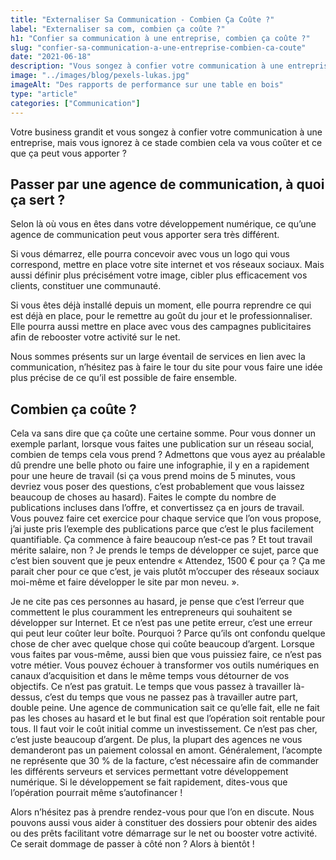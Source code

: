 ```yaml
---
title: "Externaliser Sa Communication - Combien Ça Coûte ?"
label: "Externaliser sa com, combien ça coûte ?"
h1: "Confier sa communication à une entreprise, combien ça coûte ?"
slug: "confier-sa-communication-a-une-entreprise-combien-ca-coute"
date: "2021-06-18"
description: "Vous songez à confier votre communication à une entreprise, mais vous ignorez à ce stade combien cela va vous coûter et ce que ça peut vous apporter ?"
image: "../images/blog/pexels-lukas.jpg"
imageAlt: "Des rapports de performance sur une table en bois"
type: "article"
categories: ["Communication"]
---
```


Votre business grandit et vous songez à confier votre communication à une entreprise, mais vous ignorez à ce stade combien cela va vous coûter et ce que ça peut vous apporter ?

## Passer par une agence de communication, à quoi ça sert ?

Selon là où vous en êtes dans votre développement numérique, ce qu’une agence de communication peut vous apporter sera très différent.

Si vous démarrez, elle pourra concevoir avec vous un logo qui vous correspond, mettre en place votre site internet et vos réseaux sociaux. Mais aussi définir plus précisément votre image, cibler plus efficacement vos clients, constituer une communauté.

Si vous êtes déjà installé depuis un moment, elle pourra reprendre ce qui est déjà en place, pour le remettre au goût du jour et le professionnaliser. Elle pourra aussi mettre en place avec vous des campagnes publicitaires afin de rebooster votre activité sur le net.

Nous sommes présents sur un large éventail de services en lien avec la communication, n’hésitez pas à faire le tour du site pour vous faire une idée plus précise de ce qu’il est possible de faire ensemble.

## Combien ça coûte ?

Cela va sans dire que ça coûte une certaine somme. Pour vous donner un exemple parlant, lorsque vous faites une publication sur un réseau social, combien de temps cela vous prend ? Admettons que vous ayez au préalable dû prendre une belle photo ou faire une infographie, il y en a rapidement pour une heure de travail (si ça vous prend moins de 5 minutes, vous devriez vous poser des questions, c’est probablement que vous laissez beaucoup de choses au hasard). Faites le compte du nombre de publications incluses dans l’offre, et convertissez ça en jours de travail. Vous pouvez faire cet exercice pour chaque service que l’on vous propose, j’ai juste pris l’exemple des publications parce que c’est le plus facilement quantifiable. Ça commence à faire beaucoup n’est-ce pas ? Et tout travail mérite salaire, non ? Je prends le temps de développer ce sujet, parce que c’est bien souvent que je peux entendre « Attendez, 1500 € pour ça ? Ça me parait cher pour ce que c’est, je vais plutôt m’occuper des réseaux sociaux moi-même et faire développer le site par mon neveu. ».

Je ne cite pas ces personnes au hasard, je pense que c’est l’erreur que commettent le plus couramment les entrepreneurs qui souhaitent se développer sur Internet. Et ce n’est pas une petite erreur, c’est une erreur qui peut leur coûter leur boîte. Pourquoi ? Parce qu’ils ont confondu quelque chose de cher avec quelque chose qui coûte beaucoup d’argent. Lorsque vous faites par vous-même, aussi bien que vous puissiez faire, ce n’est pas votre métier. Vous pouvez échouer à transformer vos outils numériques en canaux d’acquisition et dans le même temps vous détourner de vos objectifs. Ce n’est pas gratuit. Le temps que vous passez à travailler là-dessus, c’est du temps que vous ne passez pas à travailler autre part, double peine. Une agence de communication sait ce qu’elle fait, elle ne fait pas les choses au hasard et le but final est que l’opération soit rentable pour tous. Il faut voir le coût initial comme un investissement. Ce n’est pas cher, c’est juste beaucoup d’argent. De plus, la plupart des agences ne vous demanderont pas un paiement colossal en amont. Généralement, l’acompte ne représente que 30 % de la facture, c’est nécessaire afin de commander les différents serveurs et services permettant votre développement numérique. Si le développement se fait rapidement, dites-vous que l’opération pourrait même s’autofinancer !

Alors n’hésitez pas à prendre rendez-vous pour que l’on en discute. Nous pouvons aussi vous aider à constituer des dossiers pour obtenir des aides ou des prêts facilitant votre démarrage sur le net ou booster votre activité. Ce serait dommage de passer à côté non ? Alors à bientôt !
